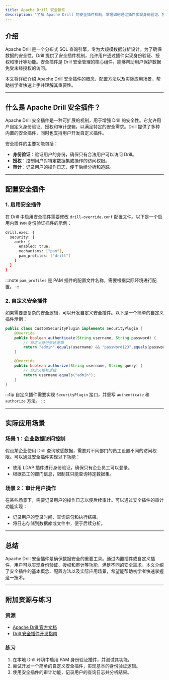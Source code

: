 ```yaml
---
title: Apache Drill 安全插件
description: "了解 Apache Drill 的安全插件机制，掌握如何通过插件实现身份验证、授权和审计功能，确保数据查询的安全性。"
---
```


## 介绍

Apache Drill 是一个分布式 SQL 查询引擎，专为大规模数据分析设计。为了确保数据的安全性，Drill 提供了安全插件机制，允许用户通过插件实现身份验证、授权和审计等功能。安全插件是 Drill 安全管理的核心组件，能够帮助用户保护数据免受未经授权的访问。

本文将详细介绍 Apache Drill 安全插件的概念、配置方法以及实际应用场景，帮助初学者快速上手并理解其重要性。

---

## 什么是 Apache Drill 安全插件？

Apache Drill 安全插件是一种可扩展的机制，用于增强 Drill 的安全性。它允许用户自定义身份验证、授权和审计逻辑，以满足特定的安全需求。Drill 提供了多种内置的安全插件，同时也支持用户开发自定义插件。

安全插件的主要功能包括：
- **身份验证**：验证用户的身份，确保只有合法用户可以访问 Drill。
- **授权**：控制用户对特定数据集或操作的访问权限。
- **审计**：记录用户的操作日志，便于后续分析和追踪。

---

## 配置安全插件

### 1. 启用安全插件

在 Drill 中启用安全插件需要修改 `drill-override.conf` 配置文件。以下是一个启用内置 `PAM` 身份验证插件的示例：

```bash
drill.exec: {
  security: {
    auth: {
      enabled: true,
      mechanisms: ["pam"],
      pam_profiles: ["drill"]
    }
  }
}
```

:::note
`pam_profiles` 是 PAM 插件的配置文件名称，需要根据实际环境进行配置。
:::

### 2. 自定义安全插件

如果需要更复杂的安全逻辑，可以开发自定义安全插件。以下是一个简单的自定义插件示例：

```java
public class CustomSecurityPlugin implements SecurityPlugin {
    @Override
    public boolean authenticate(String username, String password) {
        // 自定义身份验证逻辑
        return "admin".equals(username) && "password123".equals(password);
    }

    @Override
    public boolean authorize(String username, String query) {
        // 自定义授权逻辑
        return username.equals("admin");
    }
}
```

:::tip
自定义插件需要实现 `SecurityPlugin` 接口，并重写 `authenticate` 和 `authorize` 方法。
:::

---

## 实际应用场景

### 场景 1：企业数据访问控制

假设某企业使用 Drill 查询敏感数据，需要对不同部门的员工设置不同的访问权限。可以通过安全插件实现以下功能：
- 使用 LDAP 插件进行身份验证，确保只有企业员工可以登录。
- 根据员工的部门信息，限制其只能查询特定数据集。

### 场景 2：审计用户操作

在某些场景下，需要记录用户的操作日志以便后续审计。可以通过安全插件的审计功能实现：
- 记录用户的登录时间、查询语句和执行结果。
- 将日志存储到数据库或文件中，便于后续分析。

---

## 总结

Apache Drill 安全插件是确保数据安全的重要工具。通过内置插件或自定义插件，用户可以实现身份验证、授权和审计等功能，满足不同的安全需求。本文介绍了安全插件的基本概念、配置方法以及实际应用场景，希望能帮助初学者快速掌握这一技术。

---

## 附加资源与练习

### 资源
- [Apache Drill 官方文档](https://drill.apache.org/docs/)
- [Drill 安全插件开发指南](https://drill.apache.org/docs/security-plugin-development/)

### 练习
1. 在本地 Drill 环境中启用 PAM 身份验证插件，并测试其功能。
2. 尝试开发一个简单的自定义安全插件，实现基本的身份验证逻辑。
3. 使用安全插件的审计功能，记录用户的查询日志并分析结果。